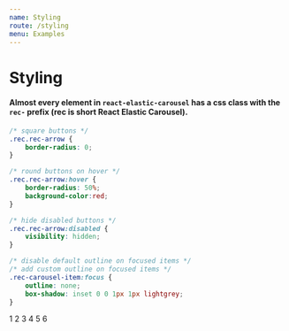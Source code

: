 ```yaml
---
name: Styling
route: /styling
menu: Examples
---
```



# Styling
#### Almost every element in `react-elastic-carousel` has a css class with the `rec-` prefix (rec is short React Elastic Carousel). 

```css
/* square buttons */
.rec.rec-arrow {
    border-radius: 0;
}

/* round buttons on hover */
.rec.rec-arrow:hover {
    border-radius: 50%;
    background-color:red;
}

/* hide disabled buttons */
.rec.rec-arrow:disabled {
    visibility: hidden;
}

/* disable default outline on focused items */
/* add custom outline on focused items */
.rec-carousel-item:focus {
    outline: none;
    box-shadow: inset 0 0 1px 1px lightgrey;
}
```


<Playground>
    <div className="styling-example">
        <Carousel itemsToShow={2}>
            <Item>1</Item>
            <Item>2</Item>
            <Item>3</Item>
            <Item>4</Item>
            <Item>5</Item>
            <Item>6</Item>
        </Carousel>
    </div>
</Playground>
